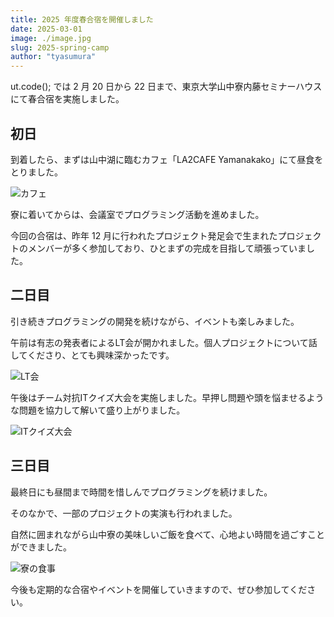 ```yaml
---
title: 2025 年度春合宿を開催しました
date: 2025-03-01
image: ./image.jpg
slug: 2025-spring-camp
author: "tyasumura"
---
```


ut.code(); では 2 月 20 日から 22 日まで、東京大学山中寮内藤セミナーハウスにて春合宿を実施しました。

## 初日

到着したら、まずは山中湖に臨むカフェ「LA2CAFE Yamanakako」にて昼食をとりました。

![カフェ](./cafe.jpg)

寮に着いてからは、会議室でプログラミング活動を進めました。

今回の合宿は、昨年 12 月に行われたプロジェクト発足会で生まれたプロジェクトのメンバーが多く参加しており、ひとまずの完成を目指して頑張っていました。

## 二日目

引き続きプログラミングの開発を続けながら、イベントも楽しみました。

午前は有志の発表者によるLT会が開かれました。個人プロジェクトについて話してくださり、とても興味深かったです。

![LT会](./lt-event.jpg)

午後はチーム対抗ITクイズ大会を実施しました。早押し問題や頭を悩ませるような問題を協力して解いて盛り上がりました。

![ITクイズ大会](./it-quiz.jpg)

## 三日目

最終日にも昼間まで時間を惜しんでプログラミングを続けました。

そのなかで、一部のプロジェクトの実演も行われました。

自然に囲まれながら山中寮の美味しいご飯を食べて、心地よい時間を過ごすことができました。

![寮の食事](./dining-room.jpg)

今後も定期的な合宿やイベントを開催していきますので、ぜひ参加してください。
